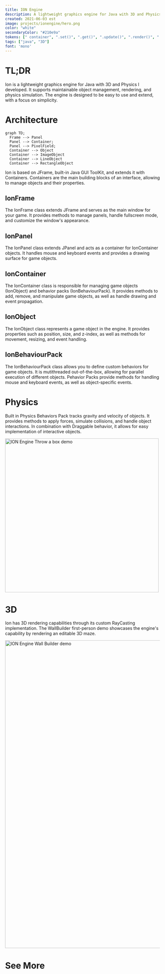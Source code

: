 ```yaml
---
title: ION Engine
description: A lightweight graphics engine for Java with 3D and Physics
created: 2021-06-03 est
image: projects/ionengine/hero.png
color: "white"
secondaryColor: "#210e9a"
tokens: [" container", ".set()", ".get()", ".update()", ".render()", ".add()", ".remove()", ".clear()",]
tags: ["java", "3D"]
font: 'mono'
---
```



# TL;DR
Ion is a lightweight graphics engine for Java with 3D and Physics I developed. It supports maintainable object management, rendering, and physics simulation. The engine is designed to be easy to use and extend, with a focus on simplicity.

# Architecture

```mermaid
graph TD;
  Frame --> Panel
  Panel --> Container;
  Panel --> PixelField;
  Container --> Object
  Container --> ImageObject
  Container --> LineObject
  Container --> RectangleObject
```

Ion is based on JFrame, built-in Java GUI ToolKit, and extends it with Containers. Containers are the main building blocks of an interface, allowing to manage objects and their properties.

## IonFrame
The IonFrame class extends JFrame and serves as the main window for your game. It provides methods to manage panels, handle fullscreen mode, and customize the window's appearance.

## IonPanel
The IonPanel class extends JPanel and acts as a container for IonContainer objects. It handles mouse and keyboard events and provides a drawing surface for game objects.

## IonContainer
The IonContainer class is responsible for managing game objects (IonObject) and behavior packs (IonBehaviourPack). It provides methods to add, remove, and manipulate game objects, as well as handle drawing and event propagation.

## IonObject
The IonObject class represents a game object in the engine. It provides properties such as position, size, and z-index, as well as methods for movement, resizing, and event handling.

## IonBehaviourPack
The IonBehaviourPack class allows you to define custom behaviors for game objects. It is mutithreaded out-of-the-box, allowing for parallel execution of different objects. Pehavior Packs provide methods for handling mouse and keyboard events, as well as object-specific events.

# Physics
Built in Physics Behaviors Pack tracks gravity and velocity of objects. It provides methods to apply forces, simulate collisions, and handle object interactions. In combination with Draggable behavior, it allows for easy implementation of interactive objects.

<Img filename="projects/ionengine/throwabox.gif" alt="ION Engine Throw a box demo" width="500" />

# 3D
Ion has 3D rendering capabilities through its custom RayCasting implementation. The WallBuilder first-person demo showcases the engine's capability by rendering an editable 3D maze.

<Img filename="projects/ionengine/wallbuilder.gif" alt="ION Engine Wall Builder demo" width="1000" />

# See More
<LinkCard title="Source code" link="https://github.com/GulkoA/ionengine">
  <Github color="black" slot="icon"/>
</LinkCard>
